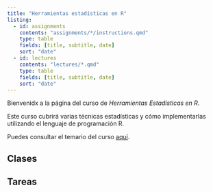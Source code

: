 ```yaml
---
title: "Herramientas estadísticas en R"
listing: 
  - id: assignments
    contents: "assignments/*/instructions.qmd"   
    type: table
    fields: [title, subtitle, date]
    sort: "date"
  - id: lectures
    contents: "lectures/*.qmd"
    type: table
    fields: [title, subtitle, date]
    sort: "date"
---
```


Bienvenidx a la página del curso de *Herramientas Estadísticas en R*.

Este curso cubrirá varias técnicas estadísticas y cómo implementarlas utilizando el lenguaje de programación R.

Puedes consultar el temario del curso [aquí](syllabus.qmd).




## Clases

:::{#lectures}
:::

## Tareas

:::{#assignments}
:::